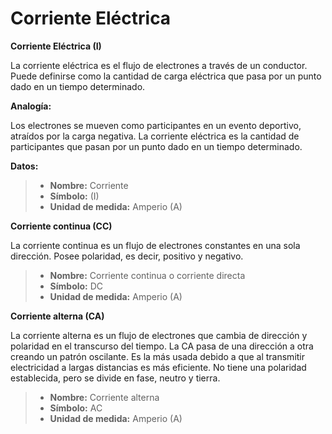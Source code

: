 # Corriente Eléctrica

**Corriente Eléctrica (I)**

La corriente eléctrica es el flujo de electrones a través de un conductor. Puede definirse como la cantidad de carga eléctrica que pasa por un punto dado en un tiempo determinado.

**Analogía:**

Los electrones se mueven como participantes en un evento deportivo, atraídos por la carga negativa. La corriente eléctrica es la cantidad de participantes que pasan por un punto dado en un tiempo determinado.

**Datos:**

> - **Nombre:** Corriente
> - **Símbolo:** (I)
> - **Unidad de medida:** Amperio (A)




**Corriente continua (CC)**

La corriente continua es un flujo de electrones constantes en una sola dirección. Posee polaridad, es decir, positivo y negativo.

> - **Nombre:** Corriente continua o corriente directa
> - **Símbolo:** DC
> - **Unidad de medida:** Amperio (A)

**Corriente alterna (CA)**

La corriente alterna es un flujo de electrones que cambia de dirección y polaridad en el transcurso del tiempo. La CA pasa de una dirección a otra creando un patrón oscilante. Es la más usada debido a que al transmitir electricidad a largas distancias es más eficiente. No tiene una polaridad establecida, pero se divide en fase, neutro y tierra.

> - **Nombre:** Corriente alterna
> - **Símbolo:** AC
> - **Unidad de medida:** Amperio (A)